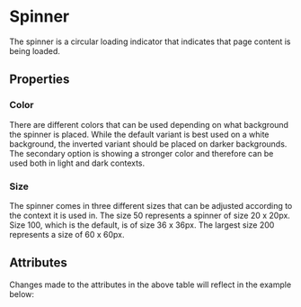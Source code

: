 

<Meta of={SpinnerStories} />

# Spinner

The spinner is a circular loading indicator that indicates that page content is being loaded.

## Properties

<Canvas columns={3} withSource="open" withToolbar={false}>
  <Story id="components-status-feedback-spinner--story-010-default" />
</Canvas>

### Color

There are different colors that can be used depending on what background the spinner is placed. While the default variant
is best used on a white background, the inverted variant should be placed on darker backgrounds. The secondary option
is showing a stronger color and therefore can be used both in light and dark contexts.

### Size

The spinner comes in three different sizes that can be adjusted according to the context it is used in.
The size 50 represents a spinner of size 20 x 20px. Size 100, which is the default, is of size 36 x 36px. The largest
size 200 represents a size of 60 x 60px.

## Attributes

<ArgTypes of={SpinnerStories} />
Changes made to the attributes in the above table will reflect in the example
below:
<Primary />
